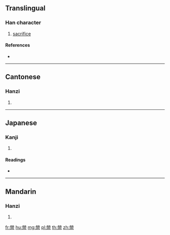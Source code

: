 {{character info/new}}
==Translingual==

===Han character===
{{Han char|rn=113|rad=示|as=10|sn=15|four=99901|canj=FFBMF}}

# [[sacrifice]]

====References====
* {{Han ref|kx=0845.190|dkj=24790|dj=1266.190|hdz=42406.080|uh=799C|ud=31132|bh=E6CE|bd=59086}}

----

==Cantonese==

===Hanzi===
{{yue-hanzi|jyut=|y=wing6}}

# {{defn|lang=yue|sort=示10}}

----

==Japanese==

===Kanji===
{{ja-kanji|grade=|rs=示10}}

# {{defn|lang=ja|sort=示10}}

====Readings====
* {{ja-readings|on=[[えい]] (ei), [[よう]] (yō)|kun=|nanori=}}

----

==Mandarin==

===Hanzi===
{{cmn-hanzi|pin=[[yǒng]] ([[yong3]])|wg=yung<sup>3</sup>}}

# {{defn|lang=cmn|sort=示10}}

[[fr:禜]]
[[hu:禜]]
[[mg:禜]]
[[pl:禜]]
[[th:禜]]
[[zh:禜]]